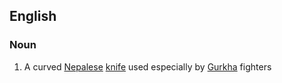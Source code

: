 ==English==

===Noun===
{{wikipedia}}
{{en-noun}}

# A curved [[Nepalese]] [[knife]] used especially by [[Gurkha]] fighters